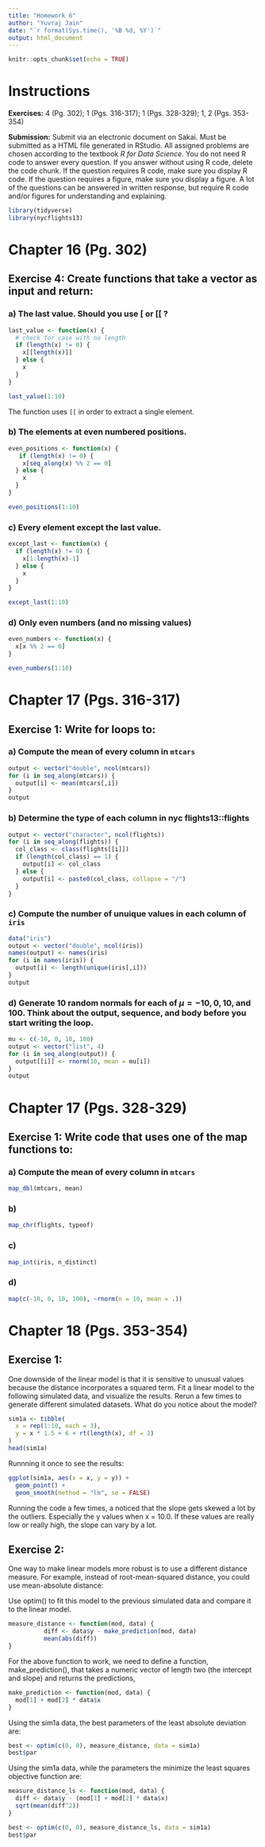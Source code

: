 ```yaml
---
title: "Homework 6"
author: "Yuvraj Jain"
date: "`r format(Sys.time(), '%B %d, %Y')`"
output: html_document
---
```


```r
knitr::opts_chunk$set(echo = TRUE)
```

# Instructions

**Exercises:**  4 (Pg. 302); 1 (Pgs. 316-317); 1 (Pgs. 328-329); 1, 2 (Pgs. 353-354)

**Submission:** Submit via an electronic document on Sakai. Must be submitted as a HTML file generated in RStudio. All assigned problems are chosen according to the textbook *R for Data Science*. You do not need R code to answer every question. If you answer without using R code, delete the code chunk. If the question requires R code, make sure you display R code. If the question requires a figure, make sure you display a figure. A lot of the questions can be answered in written response, but require R code and/or figures for understanding and explaining.

```r
library(tidyverse)
library(nycflights13)
```

# Chapter 16 (Pg. 302)

##  Exercise 4: Create functions that take a vector as input and return:

### a) The last value. Should you use [ or [[ ?

```r
last_value <- function(x) {
  # check for case with no length
  if (length(x) != 0) {
    x[[length(x)]]
  } else {
    x
  }
}

last_value(1:10)
```

The function uses `[[` in order to extract a single element.

### b) The elements at even numbered positions.

```r
even_positions <- function(x) {
   if (length(x) != 0) {
    x[seq_along(x) %% 2 == 0]
  } else {
    x
  }
}

even_positions(1:10)
```

### c) Every element except the last value.

```r
except_last <- function(x) {
  if (length(x) != 0) {
    x[1:length(x)-1]
  } else {
    x
  }
}

except_last(1:10)
```

### d) Only even numbers (and no missing values)

```r
even_numbers <- function(x) {
  x[x %% 2 == 0]
}

even_numbers(1:10)
```

# Chapter 17 (Pgs. 316-317)

##  Exercise 1: Write for loops to:

### a) Compute the mean of every column in `mtcars`

```r
output <- vector("double", ncol(mtcars))
for (i in seq_along(mtcars)) {
  output[i] <- mean(mtcars[,i])
}
output
```

### b) Determine the type of each column in nyc flights13::flights

```r
output <- vector("character", ncol(flights))
for (i in seq_along(flights)) {
  col_class <- class(flights[[i]])
  if (length(col_class) == 1) {
    output[i] <- col_class
  } else {
    output[i] <- paste0(col_class, collapse = "/")
  }
}
```

### c) Compute the number of unuique values in each column of `iris`

```r
data("iris")
output <- vector("double", ncol(iris))
names(output) <- names(iris)
for (i in names(iris)) {
  output[i] <- length(unique(iris[,i]))
}
output
```

### d) Generate 10 random normals for each of $\mu = -10, 0, 10,$ and $100$. Think about the output, sequence, and body before you start writing the loop. 

```r
mu <- c(-10, 0, 10, 100)
output <- vector("list", 4)
for (i in seq_along(output)) {
  output[[i]] <- rnorm(10, mean = mu[i])
}
output
```

# Chapter 17 (Pgs. 328-329)

##  Exercise 1: Write code that uses one of the map functions to:

### a) Compute the mean of every column in `mtcars`

```r
map_dbl(mtcars, mean)
```

### b)
```r
map_chr(flights, typeof)
```

### c)
```r
map_int(iris, n_distinct)
```

### d)
```r
map(c(-10, 0, 10, 100), ~rnorm(n = 10, mean = .))
```

# Chapter 18 (Pgs. 353-354)

##  Exercise 1:

One downside of the linear model is that it is sensitive to unusual values because the distance incorporates a squared term. Fit a linear model to the following simulated data, and visualize the results. Rerun a few times to generate different simulated datasets. What do you notice about the model?

```r
sim1a <- tibble(
  x = rep(1:10, each = 3),
  y = x * 1.5 + 6 + rt(length(x), df = 2)
)
head(sim1a)
```

Runnning it once to see the results:

```r
ggplot(sim1a, aes(x = x, y = y)) +
  geom_point() +
  geom_smooth(method = "lm", se = FALSE)
```

Running the code a few times, a noticed that the slope gets skewed a lot by the outliers. Especially the y values when x = 10.0. If these values are really low or really high, the slope can vary by a lot. 

##  Exercise 2: 

One way to make linear models more robust is to use a different distance measure. For example, instead of root-mean-squared distance, you could use mean-absolute distance:
        
Use optim() to fit this model to the previous simulated data and compare it to the linear model.

```r
measure_distance <- function(mod, data) {
          diff <- data$y - make_prediction(mod, data)
          mean(abs(diff))
}
```

For the above function to work, we need to define a function, make_prediction(), that takes a numeric vector of length two (the intercept and slope) and returns the predictions,

```r
make_prediction <- function(mod, data) {
  mod[1] + mod[2] * data$x
}
```

Using the sim1a data, the best parameters of the least absolute deviation are:

```r
best <- optim(c(0, 0), measure_distance, data = sim1a)
best$par
```

Using the sim1a data, while the parameters the minimize the least squares objective function are:

```r
measure_distance_ls <- function(mod, data) {
  diff <- data$y - (mod[1] + mod[2] * data$x)
  sqrt(mean(diff^2))
}

best <- optim(c(0, 0), measure_distance_ls, data = sim1a)
best$par
```

